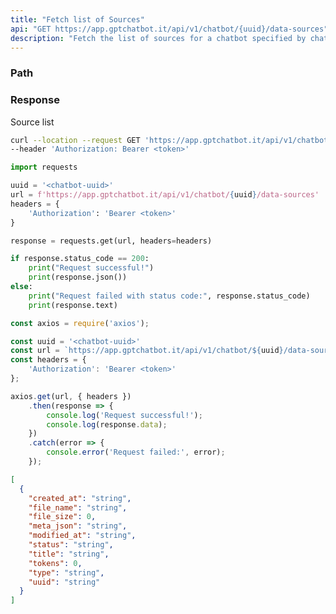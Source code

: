 ```yaml
---
title: "Fetch list of Sources"
api: "GET https://app.gptchatbot.it/api/v1/chatbot/{uuid}/data-sources"
description: "Fetch the list of sources for a chatbot specified by chatbot uuid"
---
```


### Path

<ParamField path="uuid" type="string" required/>

### Response

<ResponseField name="" type="object[]">
Source list
<Expandable title="Source properties">
<ResponseField name="uuid" type="string"/>
<ResponseField name="created_at" type="string"/>
<ResponseField name="modified_at" type="string"/>
<ResponseField name="title" type="string"/>
<ResponseField name="tokens" type="string"/>
<ResponseField name="file_size" type="string"/>
<ResponseField name="file_name" type="string"/>
<ResponseField name="type" type="string"/>
<ResponseField name="status" type="string"/>
<ResponseField name="meta_json" type="string"/>
</Expandable>
</ResponseField>

<RequestExample>

```bash Curl
curl --location --request GET 'https://app.gptchatbot.it/api/v1/chatbot/{uuid}/data-sources' \
--header 'Authorization: Bearer <token>'
```

```py Python
import requests

uuid = '<chatbot-uuid>'
url = f'https://app.gptchatbot.it/api/v1/chatbot/{uuid}/data-sources'
headers = {
    'Authorization': 'Bearer <token>'
}

response = requests.get(url, headers=headers)

if response.status_code == 200:
    print("Request successful!")
    print(response.json())
else:
    print("Request failed with status code:", response.status_code)
    print(response.text)
```

```ts JavaScript
const axios = require('axios');

const uuid = '<chatbot-uuid>'
const url = `https://app.gptchatbot.it/api/v1/chatbot/${uuid}/data-sources`;
const headers = {
    'Authorization': 'Bearer <token>'
};

axios.get(url, { headers })
    .then(response => {
        console.log('Request successful!');
        console.log(response.data);
    })
    .catch(error => {
        console.error('Request failed:', error);
    });
```

</RequestExample>

<ResponseExample>

```json Response
[
  {
    "created_at": "string",
    "file_name": "string",
    "file_size": 0,
    "meta_json": "string",
    "modified_at": "string",
    "status": "string",
    "title": "string",
    "tokens": 0,
    "type": "string",
    "uuid": "string"
  }
]

```

</ResponseExample>
